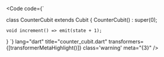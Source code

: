 
<Code
	code={`
  
  class CounterCubit extends Cubit<int> { 
    CounterCubit() : super(0);

    void increment() => emit(state + 1);
  }
`}
lang="dart" title="counter_cubit.dart"
transformers={[transformerMetaHighlight()]} class='warning' meta="{3}"
/>